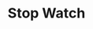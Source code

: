 ---
title: "Stop Watch"
publishedAt: "02-10-2024"
active: false
description: "A simple yet more advanced than the original stop watch."
image: "/img/content/project/web-development/stopwatch.png"
links:
  github: "https://github.com/Anthony01M/stopwatch"
  website: "https://anthony01m.github.io/stopwatch/"
tags: "web development, stop watch, stop, watch, html, css, javascript"
---